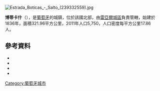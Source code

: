 [[Image:Estrada_Boticas_-_Salto_(239332559).jpg|right]]
{{Coord|41|41|14|N|7|40|4|W|display=title}}

'''博蒂卡什'''（{{lang-pt|Boticas}}），是[[葡萄牙|葡萄牙]]的城鎮，位於該國北部，由[[雷亞爾城區|雷亞爾城區]]負責管轄，始建於1836年，面積321.96平方公里，2011年人口5,750，人口密度每平方公里17.86人。

==參考資料==
* {{citation|title=Grande encicopédia portuguesa e brasileira|editor-first=Joaquim|editor-last=Garcia|location=Lisbon, Portugal|publisher=Editorial Enciclopédia|year=1995|volume=3|language=pt}}
* {{citation|title=Livros de Linhagens|volume=3|year=1962|publisher=Gabinete de Estudos Heráldicos e Genealógicos|location=Lisbon, Portugal|language=pt|editor=University of California}}
* {{citation|title=Armorial lusitano: genealogia e heráldica|first=António Machado de|last=Faria|editor-first=Afonso Eduardo Martins|editor-last=Zúquete|publisher=Zairol|location=Lisbon, Portugal|year=1987|language=pt}}
* {{citation|url=http://concelhos.dodouro.com/jornal/boticas.asp|first=António Pimenta de|last=Castro|location=Torre de Moncorvo, Portugal|contribution=Concelhos:Mogadouro|title=Dicionário dos mais ilustres Trasmontanos e Alto Durienses: Boticas|volume=3|editor=Barroso da Fonte|pages=656|year=2002|accessdate=16 May 2011|language=pt|archive-url=https://web.archive.org/web/20110520114802/http://concelhos.dodouro.com/jornal/boticas.asp|archive-date=2011-05-20|dead-url=yes}}

{{Portugal-geo-stub}}
[[Category:葡萄牙城市|Category:葡萄牙城市]]